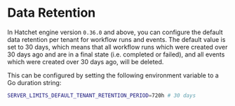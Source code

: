 # Data Retention

In Hatchet engine version `0.36.0` and above, you can configure the default data retention per tenant for workflow runs and events. The default value is set to 30 days, which means that all workflow runs which were created over 30 days ago and are in a final state (i.e. completed or failed), and all events which were created over 30 days ago, will be deleted.

This can be configured by setting the following environment variable to a Go duration string:

```sh
SERVER_LIMITS_DEFAULT_TENANT_RETENTION_PERIOD=720h # 30 days
```
